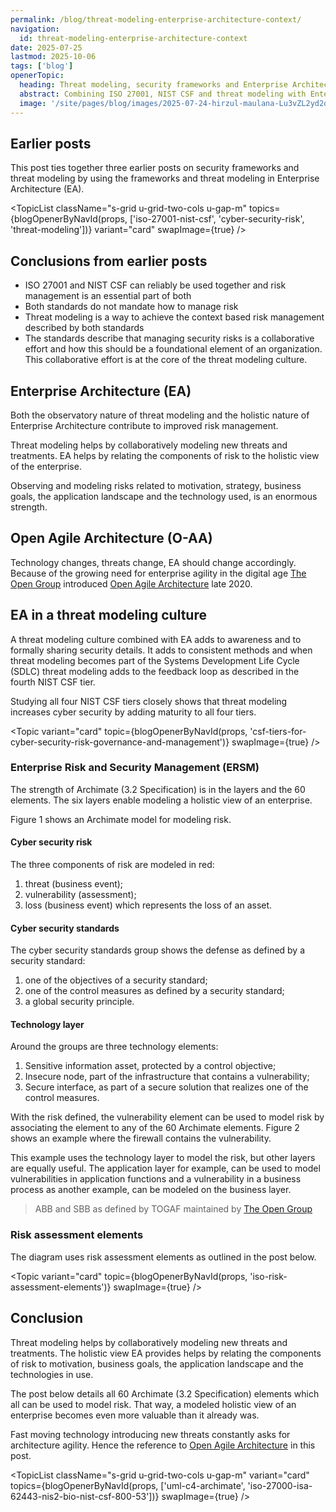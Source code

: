 ```yaml
---
permalink: /blog/threat-modeling-enterprise-architecture-context/
navigation:
  id: threat-modeling-enterprise-architecture-context
date: 2025-07-25
lastmod: 2025-10-06
tags: ['blog']
openerTopic:
  heading: Threat modeling, security frameworks and Enterprise Architecture
  abstract: Combining ISO 27001, NIST CSF and threat modeling with Enterprise Architecture strengthens all elements
  image: '/site/pages/blog/images/2025-07-24-hirzul-maulana-Lu3vZL2yd2o-unsplash.jpg'
---
```



## Earlier posts

This post ties together three earlier posts on security frameworks and threat
modeling by using the frameworks and threat modeling in Enterprise Architecture
(EA).

<TopicList
  className="s-grid u-grid-two-cols u-gap-m"
  topics={blogOpenerByNavId(props, ['iso-27001-nist-csf', 'cyber-security-risk', 'threat-modeling'])}
  variant="card"
  swapImage={true}
/>

## Conclusions from earlier posts

- ISO 27001 and NIST CSF can reliably be used together and risk management
  is an essential part of both
- Both standards do not mandate how to manage risk
- Threat modeling is a way to achieve the context based risk management
  described by both standards
- The standards describe that managing security risks is a collaborative effort
  and how this should be a foundational element of an organization. This
  collaborative effort is at the core of the threat modeling culture.

## Enterprise Architecture (EA)

Both the observatory nature of threat modeling and the holistic nature of
Enterprise Architecture contribute to improved risk management.

Threat modeling helps by collaboratively modeling new threats and treatments. EA
helps by relating the components of risk to the holistic view of the enterprise.

Observing and modeling risks related to motivation, strategy, business goals,
the application landscape and the technology used, is an enormous strength.

## Open Agile Architecture (O-AA)

Technology changes, threats change, EA should change accordingly. Because of the
growing need for enterprise agility in the digital age [The Open
Group](https://www.opengroup.org) introduced [Open Agile
Architecture](https://www.opengroup.org/AgileArchitecture) late 2020.

## EA in a threat modeling culture

A threat modeling culture combined with EA adds to awareness and to formally
sharing security details. It adds to consistent methods and when threat modeling
becomes part of the Systems Development Life Cycle (SDLC) threat modeling adds
to the feedback loop as described in the fourth NIST CSF tier.

Studying all four NIST CSF tiers closely shows that threat modeling increases
cyber security by adding maturity to all four tiers.

<Topic
  variant="card"
  topic={blogOpenerByNavId(props, 'csf-tiers-for-cyber-security-risk-governance-and-management')}
  swapImage={true}
/>

### Enterprise Risk and Security Management (ERSM)

The strength of Archimate (3.2 Specification) is in the layers and the 60
elements. The six layers enable modeling a holistic view of an enterprise.

Figure 1 shows an Archimate model for modeling risk.

#### Cyber security risk

The three components of risk are modeled in red:

1. threat (business event);
2. vulnerability (assessment);
3. loss (business event) which represents the loss of an asset.

#### Cyber security standards

The cyber security standards group shows the defense as defined by a security
standard:

1. one of the objectives of a security standard;
2. one of the control measures as defined by a security standard;
3. a global security principle.

#### Technology layer

Around the groups are three technology elements:

1. Sensitive information asset, protected by a control objective;
2. Insecure node, part of the infrastructure that contains a vulnerability;
3. Secure interface, as part of a secure solution that realizes one of the
   control measures.

<Diagram
  src="/site/pages/blog/images-security-framework/ersm-base.svg"
  width="55rem"
  figureNumber={1}
  caption="Archimate model for modeling risk"
/>

With the risk defined, the vulnerability element can be used to model risk by
associating the element to any of the 60 Archimate elements. Figure 2 shows an
example where the firewall contains the vulnerability.

This example uses the technology layer to model the risk, but other layers are
equally useful. The application layer for example, can be used to model
vulnerabilities in application functions and a vulnerability in a business
process as another example, can be modeled on the business layer.

> ABB and SBB as defined by TOGAF maintained by [The Open
> Group](https://www.opengroup.org)

<Diagram
  src="/site/pages/blog/images-security-framework/ersm-example-web-app.svg"
  width="60rem"
  figureNumber={2}
  caption="Basic threat modeling example with an interface that contains a vulnerability"
/>

### Risk assessment elements

The diagram uses risk assessment elements as outlined in the post below.

<Topic variant="card" topic={blogOpenerByNavId(props, 'iso-risk-assessment-elements')} swapImage={true} />

## Conclusion

Threat modeling helps by collaboratively modeling new threats and treatments.
The holistic view EA provides helps by relating the components of risk to
motivation, business goals, the application landscape and the technologies in
use.

The post below details all 60 Archimate (3.2 Specification) elements which all
can be used to model risk. That way, a modeled holistic view of an enterprise
becomes even more valuable than it already was.

Fast moving technology introducing new threats constantly asks for architecture
agility. Hence the reference to [Open Agile
Architecture](https://www.opengroup.org/AgileArchitecture) in this post.

<TopicList
  className="s-grid u-grid-two-cols u-gap-m"
  variant="card"
  topics={blogOpenerByNavId(props, ['uml-c4-archimate', 'iso-27000-isa-62443-nis2-bio-nist-csf-800-53'])}
  swapImage={true}
/>
